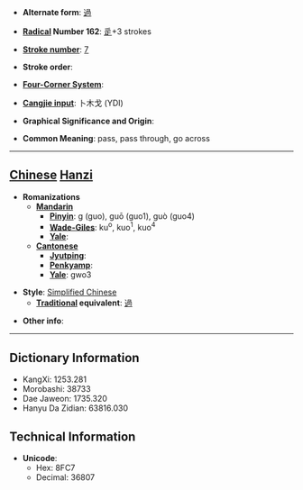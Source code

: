 * '''Alternate form''': [[過]]

* '''[[Wiktionary:Chinese radical index| Radical]] Number 162''': [[Wiktionary:Chinese radical index 辵|辵]]+3 strokes

* '''[[Wiktionary:Chinese total strokes index|Stroke number]]''': [[Wiktionary:Chinese total strokes index 7|7]]

* '''Stroke order''': 

* '''[[Wiktionary:Chinese four corner index|Four-Corner System]]''': 

* '''[[Wiktionary:Chinese Cangjie index|Cangjie input]]''': 卜木戈 (YDI)

* '''Graphical Significance and Origin''': 

* '''Common Meaning''': pass, pass through, go across

----

== [[Chinese]] [[Hanzi]] ==

* '''Romanizations'''
** '''[[Mandarin]]'''
*** '''[[Pinyin]]''': g (guo), guō (guo1), guò (guo4)
*** '''[[Wade-Giles]]''': ku<sup>o</sup>, kuo<sup>1</sup>, kuo<sup>4</sup>
*** '''[[Yale]]''': 
** '''[[Cantonese]]'''
*** '''[[Jyutping]]''':
*** '''[[Penkyamp]]''': 
*** '''[[Yale]]''': gwo3

* '''Style''': [[Simplified Chinese]] 
** '''[[Traditional Chinese|Traditional]] equivalent''': [[過]]

* '''Other info''': 

----

== Dictionary Information ==

* KangXi: 1253.281
* Morobashi: 38733
* Dae Jaweon: 1735.320
* Hanyu Da Zidian: 63816.030

== Technical Information ==

* '''Unicode''':
** Hex: 8FC7
** Decimal: 36807
